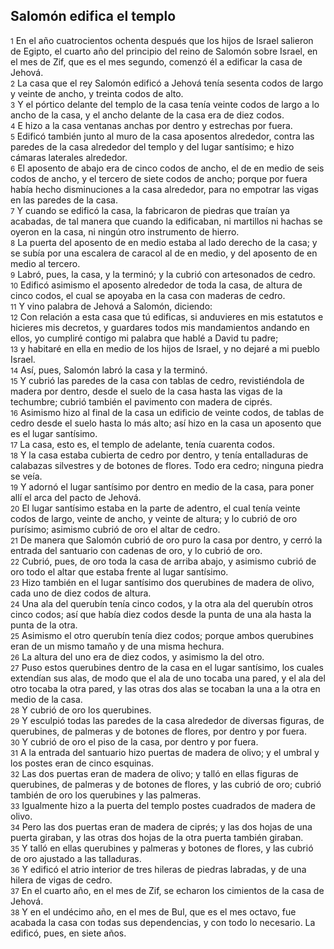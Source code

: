 == Salomón edifica el templo ==

{{anchor|1}} <small>1</small> En el año cuatrocientos ochenta después que los hijos de Israel salieron de Egipto, el cuarto año del principio del reino de Salomón sobre Israel, en el mes de Zif, que es el mes segundo, comenzó él a edificar la casa de Jehová.<br>
{{anchor|2}} <small>2</small> La casa que el rey Salomón edificó a Jehová tenía sesenta codos   de largo y veinte de ancho, y treinta codos de alto.<br>
{{anchor|3}} <small>3</small> Y el pórtico delante del templo de la casa tenía veinte codos   de largo a lo ancho de la casa, y el ancho delante de la casa era de diez codos.<br>
{{anchor|4}} <small>4</small> E hizo a la casa ventanas anchas por dentro y estrechas por fuera.<br>
{{anchor|5}} <small>5</small> Edificó también junto al muro de la casa aposentos alrededor, contra las paredes de la casa alrededor del templo y del lugar santísimo; e hizo cámaras laterales alrededor.<br>
{{anchor|6}} <small>6</small> El aposento de abajo era de cinco codos   de ancho, el de en medio de seis codos de ancho, y el tercero de siete codos de ancho; porque por fuera había hecho disminuciones a la casa alrededor, para no empotrar las vigas en las paredes de la casa.<br>
{{anchor|7}} <small>7</small> Y cuando se edificó la casa, la fabricaron de piedras que traían ya acabadas, de tal manera que cuando la edificaban, ni martillos ni hachas se oyeron en la casa, ni ningún otro instrumento de hierro.<br>
{{anchor|8}} <small>8</small> La puerta del aposento de en medio estaba al lado derecho de la casa; y se subía por una escalera de caracol al de en medio, y del aposento de en medio al tercero.<br>
{{anchor|9}} <small>9</small> Labró, pues, la casa, y la terminó; y la cubrió con artesonados de cedro.<br>
{{anchor|10}} <small>10</small> Edificó asimismo el aposento alrededor de toda la casa, de altura de cinco codos,  el cual se apoyaba en la casa con maderas de cedro.<br>
{{anchor|11}} <small>11</small> Y vino palabra de Jehová a Salomón, diciendo:<br>
{{anchor|12}} <small>12</small> Con relación a esta casa que tú edificas, si anduvieres en mis estatutos e hicieres mis decretos, y guardares todos mis mandamientos andando en ellos, yo cumpliré contigo mi palabra que hablé a David tu padre;<br>
{{anchor|13}} <small>13</small> y habitaré en ella en medio de los hijos de Israel, y no dejaré a mi pueblo Israel.<br>
{{anchor|14}} <small>14</small> Así, pues, Salomón labró la casa y la terminó.<br>
{{anchor|15}} <small>15</small> Y cubrió las paredes de la casa con tablas de cedro, revistiéndola de madera por dentro, desde el suelo de la casa hasta las vigas de la techumbre; cubrió también el pavimento con madera de ciprés.<br>
{{anchor|16}} <small>16</small> Asimismo hizo al final de la casa un edificio de veinte codos,  de tablas de cedro desde el suelo hasta lo más alto; así hizo en la casa un aposento que es el lugar santísimo.<br>
{{anchor|17}} <small>17</small> La casa, esto es, el templo de adelante, tenía cuarenta codos.<br>
{{anchor|18}} <small>18</small> Y la casa estaba cubierta de cedro por dentro, y tenía entalladuras de calabazas silvestres y de botones de flores. Todo era cedro; ninguna piedra se veía.<br>
{{anchor|19}} <small>19</small> Y adornó el lugar santísimo por dentro en medio de la casa, para poner allí el arca del pacto de Jehová.<br>
{{anchor|20}} <small>20</small> El lugar santísimo estaba en la parte de adentro, el cual tenía veinte codos   de largo, veinte de ancho, y veinte de altura; y lo cubrió de oro purísimo; asimismo cubrió de oro el altar de cedro.<br>
{{anchor|21}} <small>21</small> De manera que Salomón cubrió de oro puro la casa por dentro, y cerró la entrada del santuario con cadenas de oro, y lo cubrió de oro.<br>
{{anchor|22}} <small>22</small> Cubrió, pues, de oro toda la casa de arriba abajo, y asimismo cubrió de oro todo el altar que estaba frente al lugar santísimo.<br>
{{anchor|23}} <small>23</small> Hizo también en el lugar santísimo dos querubines de madera de olivo, cada uno de diez codos de altura.<br>
{{anchor|24}} <small>24</small> Una ala del querubín tenía cinco codos,  y la otra ala del querubín otros cinco codos; así que había diez codos desde la punta de una ala hasta la punta de la otra.<br>
{{anchor|25}} <small>25</small> Asimismo el otro querubín tenía diez codos;  porque ambos querubines eran de un mismo tamaño y de una misma hechura.<br>
{{anchor|26}} <small>26</small> La altura del uno era de diez codos,  y asimismo la del otro.<br>
{{anchor|27}} <small>27</small> Puso estos querubines dentro de la casa en el lugar santísimo, los cuales extendían sus alas, de modo que el ala de uno tocaba una pared, y el ala del otro tocaba la otra pared, y las otras dos alas se tocaban la una a la otra en medio de la casa.<br>
{{anchor|28}} <small>28</small> Y cubrió de oro los querubines.<br>
{{anchor|29}} <small>29</small> Y esculpió todas las paredes de la casa alrededor de diversas figuras, de querubines, de palmeras y de botones de flores, por dentro y por fuera.<br>
{{anchor|30}} <small>30</small> Y cubrió de oro el piso de la casa, por dentro y por fuera.<br>
{{anchor|31}} <small>31</small> A la entrada del santuario hizo puertas de madera de olivo; y el umbral y los postes eran de cinco esquinas.<br>
{{anchor|32}} <small>32</small> Las dos puertas eran de madera de olivo; y talló en ellas figuras de querubines, de palmeras y de botones de flores, y las cubrió de oro; cubrió también de oro los querubines y las palmeras.<br>
{{anchor|33}} <small>33</small> Igualmente hizo a la puerta del templo postes cuadrados de madera de olivo.<br>
{{anchor|34}} <small>34</small> Pero las dos puertas eran de madera de ciprés; y las dos hojas de una puerta giraban, y las otras dos hojas de la otra puerta también giraban.<br>
{{anchor|35}} <small>35</small> Y talló en ellas querubines y palmeras y botones de flores, y las cubrió de oro ajustado a las talladuras.<br>
{{anchor|36}} <small>36</small> Y edificó el atrio interior de tres hileras de piedras labradas, y de una hilera de vigas de cedro.<br>
{{anchor|37}} <small>37</small> En el cuarto año, en el mes de Zif, se echaron los cimientos de la casa de Jehová.<br>
{{anchor|38}} <small>38</small> Y en el undécimo año, en el mes de Bul, que es el mes octavo, fue acabada la casa con todas sus dependencias, y con todo lo necesario. La edificó, pues, en siete años.<br>
